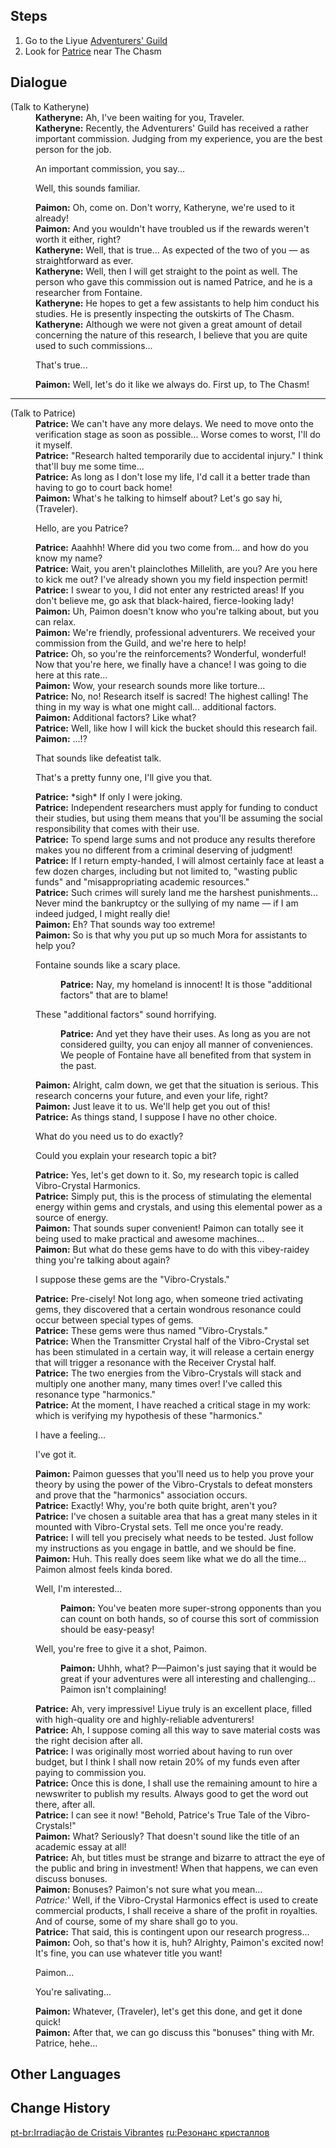 {{Quest Infobox
|id            = 
|image         = Event Quest Vibro-Crystal Projections.png
|type          = World
|region        = 
|area          = 
|event_name    = Vibro-Crystal Research
|summary       = 
|requirement   = 
|startLocation = 
|prev          = 
|next          = 
|mora          = 10,000
|primogems     = 
|other         = {{Card|Adventurer's Experience|4}}
* Unlocks the [[Vibro-Crystal Research]] event.
|characters    = Katheryne (Liyue); Paimon; Patrice; Traveler
}}

==Steps==
# Go to the Liyue [[Adventurers' Guild]]
# Look for [[Patrice]] near The Chasm

==Dialogue==
{{Quest Description|A certain researcher from Fontaine is currently performing some esoteric research in The Chasm.}}
{{Dialogue start}}
;(Talk to Katheryne)
:'''Katheryne:''' Ah, I've been waiting for you, Traveler.
:'''Katheryne:''' Recently, the Adventurers' Guild has received a rather important commission. Judging from my experience, you are the best person for the job.
:{{DIcon}} An important commission, you say...
:{{DIcon}} Well, this sounds familiar.
:'''Paimon:''' Oh, come on. Don't worry, Katheryne, we're used to it already!
:'''Paimon:''' And you wouldn't have troubled us if the rewards weren't worth it either, right?
:'''Katheryne:''' Well, that is true... As expected of the two of you &mdash; as straightforward as ever.
:'''Katheryne:''' Well, then I will get straight to the point as well. The person who gave this commission out is named Patrice, and he is a researcher from Fontaine.
:'''Katheryne:''' He hopes to get a few assistants to help him conduct his studies. He is presently inspecting the outskirts of The Chasm.
:'''Katheryne:''' Although we were not given a great amount of detail concerning the nature of this research, I believe that you are quite used to such commissions...
:{{DIcon}} That's true...
:'''Paimon:''' Well, let's do it like we always do. First up, to The Chasm!
----
;(Talk to Patrice)
:'''Patrice:''' We can't have any more delays. We need to move onto the verification stage as soon as possible... Worse comes to worst, I'll do it myself.
:'''Patrice:''' "Research halted temporarily due to accidental injury." I think that'll buy me some time...
:'''Patrice:''' As long as I don't lose my life, I'd call it a better trade than having to go to court back home!
:'''Paimon:''' What's he talking to himself about? Let's go say hi, (Traveler).
:{{DIcon}} Hello, are you Patrice?
:'''Patrice:''' Aaahhh! Where did you two come from... and how do you know my name?
:'''Patrice:''' Wait, you aren't plainclothes Millelith, are you? Are you here to kick me out? I've already shown you my field inspection permit!
:'''Patrice:''' I swear to you, I did not enter any restricted areas! If you don't believe me, go ask that black-haired, fierce-looking lady!
:'''Paimon:''' Uh, Paimon doesn't know who you're talking about, but you can relax.
:'''Paimon:''' We're friendly, professional adventurers. We received your commission from the Guild, and we're here to help!
:'''Patrice:''' Oh, so you're the reinforcements? Wonderful, wonderful! Now that you're here, we finally have a chance! I was going to die here at this rate...
:'''Paimon:''' Wow, your research sounds more like torture...
:'''Patrice:''' No, no! Research itself is sacred! The highest calling! The thing in my way is what one might call... additional factors.
:'''Paimon:''' Additional factors? Like what?
:'''Patrice:''' Well, like how I will kick the bucket should this research fail.
:'''Paimon:''' ...!?
:{{DIcon}} That sounds like defeatist talk.
:{{DIcon}} That's a pretty funny one, I'll give you that.
:'''Patrice:''' *sigh* If only I were joking.
:'''Patrice:''' Independent researchers must apply for funding to conduct their studies, but using them means that you'll be assuming the social responsibility that comes with their use.
:'''Patrice:''' To spend large sums and not produce any results therefore makes you no different from a criminal deserving of judgment!
:'''Patrice:''' If I return empty-handed, I will almost certainly face at least a few dozen charges, including but not limited to, "wasting public funds" and "misappropriating academic resources."
:'''Patrice:''' Such crimes will surely land me the harshest punishments... Never mind the bankruptcy or the sullying of my name &mdash; if I am indeed judged, I might really die!
:'''Paimon:''' Eh? That sounds way too extreme!
:'''Paimon:''' So is that why you put up so much Mora for assistants to help you?
:{{DIcon}} Fontaine sounds like a scary place.
::'''Patrice:''' Nay, my homeland is innocent! It is those "additional factors" that are to blame!
:{{DIcon}} These "additional factors" sound horrifying.
::'''Patrice:''' And yet they have their uses. As long as you are not considered guilty, you can enjoy all manner of conveniences. We people of Fontaine have all benefited from that system in the past.
:'''Paimon:''' Alright, calm down, we get that the situation is serious. This research concerns your future, and even your life, right?
:'''Paimon:''' Just leave it to us. We'll help get you out of this!
:'''Patrice:''' As things stand, I suppose I have no other choice.
:{{DIcon}} What do you need us to do exactly?
:{{DIcon}} Could you explain your research topic a bit?
:'''Patrice:''' Yes, let's get down to it. So, my research topic is called Vibro-Crystal Harmonics.
:'''Patrice:''' Simply put, this is the process of stimulating the elemental energy within gems and crystals, and using this elemental power as a source of energy.
:'''Paimon:''' That sounds super convenient! Paimon can totally see it being used to make practical and awesome machines...
:'''Paimon:''' But what do these gems have to do with this vibey-raidey thing you're talking about again?
:{{DIcon}} I suppose these gems are the "Vibro-Crystals."
:'''Patrice:''' Pre-cisely! Not long ago, when someone tried activating gems, they discovered that a certain wondrous resonance could occur between special types of gems.
:'''Patrice:''' These gems were thus named "Vibro-Crystals."
:'''Patrice:''' When the Transmitter Crystal half of the Vibro-Crystal set has been stimulated in a certain way, it will release a certain energy that will trigger a resonance with the Receiver Crystal half.
:'''Patrice:''' The two energies from the Vibro-Crystals will stack and multiply one another many, many times over! I've called this resonance type "harmonics."
:'''Patrice:''' At the moment, I have reached a critical stage in my work: which is verifying my hypothesis of these "harmonics."
:{{DIcon}} I have a feeling...
:{{DIcon}} I've got it.
:'''Paimon:''' Paimon guesses that you'll need us to help you prove your theory by using the power of the Vibro-Crystals to defeat monsters and prove that the "harmonics" association occurs.
:'''Patrice:''' Exactly! Why, you're both quite bright, aren't you?
:'''Patrice:''' I've chosen a suitable area that has a great many steles in it mounted with Vibro-Crystal sets. Tell me once you're ready.
:'''Patrice:''' I will tell you precisely what needs to be tested. Just follow my instructions as you engage in battle, and we should be fine.
:'''Paimon:''' Huh. This really does seem like what we do all the time... Paimon almost feels kinda bored.
:{{DIcon}} Well, I'm interested...
::'''Paimon:''' You've beaten more super-strong opponents than you can count on both hands, so of course this sort of commission should be easy-peasy!
:{{DIcon}} Well, you're free to give it a shot, Paimon.
::'''Paimon:''' Uhhh, what? P&mdash;Paimon's just saying that it would be great if your adventures were all interesting and challenging... Paimon isn't complaining!
:'''Patrice:''' Ah, very impressive! Liyue truly is an excellent place, filled with high-quality ore and highly-reliable adventurers!
:'''Patrice:''' Ah, I suppose coming all this way to save material costs was the right decision after all.
:'''Patrice:''' I was originally most worried about having to run over budget, but I think I shall now retain 20% of my funds even after paying to commission you.
:'''Patrice:''' Once this is done, I shall use the remaining amount to hire a newswriter to publish my results. Always good to get the word out there, after all.
:'''Patrice:''' I can see it now! "Behold, Patrice's True Tale of the Vibro-Crystals!"
:'''Paimon:''' What? Seriously? That doesn't sound like the title of an academic essay at all!
:'''Patrice:''' Ah, but titles must be strange and bizarre to attract the eye of the public and bring in investment! When that happens, we can even discuss bonuses.
:'''Paimon:''' Bonuses? Paimon's not sure what you mean...
:''Patrice:''' Well, if the Vibro-Crystal Harmonics effect is used to create commercial products, I shall receive a share of the profit in royalties. And of course, some of my share shall go to you.
:'''Patrice:''' That said, this is contingent upon our research progress...
:'''Paimon:''' Ooh, so that's how it is, huh? Alrighty, Paimon's excited now! It's fine, you can use whatever title you want!
:{{DIcon}} Paimon...
:{{DIcon}} You're salivating...
:'''Paimon:''' Whatever, (Traveler), let's get this done, and get it done quick!
:'''Paimon:''' After that, we can go discuss this "bonuses" thing with Mr. Patrice, hehe...
{{Dialogue end}}

==Other Languages==
{{Other Languages
|en      = Vibro-Crystal Projections
|zhs     = 振晶射影
|zhs_rm  = Zhèn Jīng Shèyǐng
|zht     = 振晶射影
|zht_rm  = Zhèn Jīng Shèyǐng
|zh_tl   = Vibrating Crystal Projections
|ja      = 振晶射影
|ja_rm   = Shinshou Shaei{{Assumed}}
|ja_tl   = Vibro-Crystal Projections
|ko      = 진동 수정 투영
|ko_rm   = Jindong Sujeong Tuyeong
|ko_tl   = Vibration Crystal Projections
|es      = Irradiación resonante
|es_tl   = 
|fr      = Irradiation du vibrocristal
|fr_tl   = Vibrocrystal Irradiation
|ru      = Резонанс кристаллов
|ru_tl   = 
|th      = การฉายแสงของผลึกสั่นสะเทือน
|th_rm   = 
|th_tl   = 
|vi      = Pha Lê Phản Chiếu
|vi_tl   = 
|de      = Widerschein der Kristalle
|de_tl   = Reverberation of Crystals
|id      = Pancaran Kristal Resonansi
|id_tl   = The Radiance of Resonance Crystal
|pt      = Irradiação de Cristais Vibrantes
|pt_tl   = 
}}

==Change History==
{{Change History|2.6}}
[[pt-br:Irradiação de Cristais Vibrantes]]
[[ru:Резонанс кристаллов]]